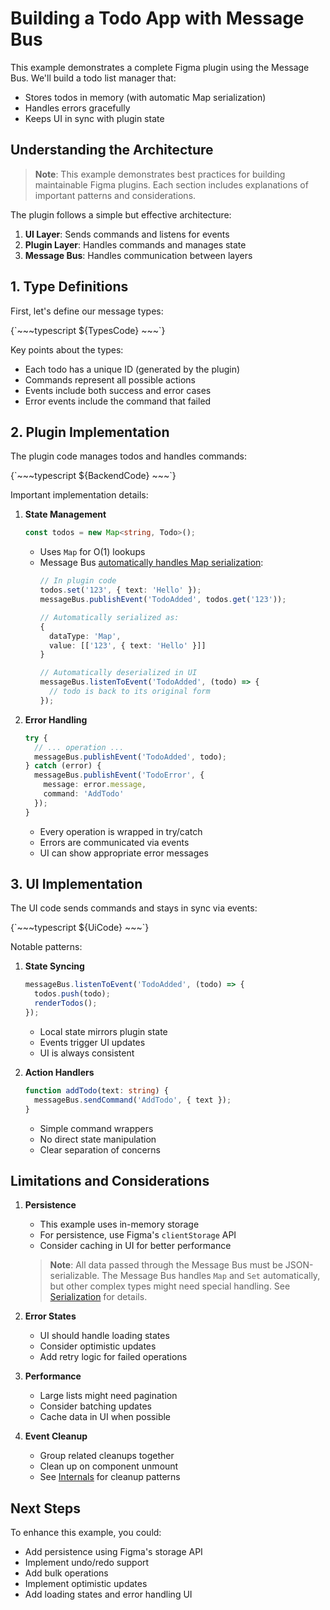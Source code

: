 
<Meta title="Example" />

# Building a Todo App with Message Bus

This example demonstrates a complete Figma plugin using the Message Bus. We'll build a todo list manager that:
- Stores todos in memory (with automatic Map serialization)
- Handles errors gracefully
- Keeps UI in sync with plugin state

## Understanding the Architecture

> **Note**: This example demonstrates best practices for building maintainable Figma plugins.
> Each section includes explanations of important patterns and considerations.

The plugin follows a simple but effective architecture:

1. **UI Layer**: Sends commands and listens for events
2. **Plugin Layer**: Handles commands and manages state
3. **Message Bus**: Handles communication between layers

## 1. Type Definitions

First, let's define our message types:

<Markdown>
{`~~~typescript
${TypesCode}
~~~`}
</Markdown>

Key points about the types:
- Each todo has a unique ID (generated by the plugin)
- Commands represent all possible actions
- Events include both success and error cases
- Error events include the command that failed

## 2. Plugin Implementation

The plugin code manages todos and handles commands:

<Markdown>
{`~~~typescript
${BackendCode}
~~~`}
</Markdown>

Important implementation details:

1. **State Management**
   ```typescript
   const todos = new Map<string, Todo>();
   ```
   - Uses `Map` for O(1) lookups
   - Message Bus [automatically handles Map serialization](/?path=/docs/📦-message-bus-〰️-🚧-beta-internals--docs#map-and-set-support):
     ```typescript
     // In plugin code
     todos.set('123', { text: 'Hello' });
     messageBus.publishEvent('TodoAdded', todos.get('123'));
     
     // Automatically serialized as:
     {
       dataType: 'Map',
       value: [['123', { text: 'Hello' }]]
     }
     
     // Automatically deserialized in UI
     messageBus.listenToEvent('TodoAdded', (todo) => {
       // todo is back to its original form
     });
     ```

2. **Error Handling**
   ```typescript
   try {
     // ... operation ...
     messageBus.publishEvent('TodoAdded', todo);
   } catch (error) {
     messageBus.publishEvent('TodoError', {
       message: error.message,
       command: 'AddTodo'
     });
   }
   ```
   - Every operation is wrapped in try/catch
   - Errors are communicated via events
   - UI can show appropriate error messages

## 3. UI Implementation

The UI code sends commands and stays in sync via events:

<Markdown>
{`~~~typescript
${UiCode}
~~~`}
</Markdown>

Notable patterns:

1. **State Syncing**
   ```typescript
   messageBus.listenToEvent('TodoAdded', (todo) => {
     todos.push(todo);
     renderTodos();
   });
   ```
   - Local state mirrors plugin state
   - Events trigger UI updates
   - UI is always consistent

2. **Action Handlers**
   ```typescript
   function addTodo(text: string) {
     messageBus.sendCommand('AddTodo', { text });
   }
   ```
   - Simple command wrappers
   - No direct state manipulation
   - Clear separation of concerns

## Limitations and Considerations

1. **Persistence**
   - This example uses in-memory storage
   - For persistence, use Figma's `clientStorage` API
   - Consider caching in UI for better performance

   > **Note**: All data passed through the Message Bus must be JSON-serializable. The Message Bus handles
   > `Map` and `Set` automatically, but other complex types might need special handling. See
   > [Serialization](/?path=/docs/📦-message-bus-〰️-🚧-beta-internals--docs#serialization-utilities) for details.

2. **Error States**
   - UI should handle loading states
   - Consider optimistic updates
   - Add retry logic for failed operations

3. **Performance**
   - Large lists might need pagination
   - Consider batching updates
   - Cache data in UI when possible

4. **Event Cleanup**
   - Group related cleanups together
   - Clean up on component unmount
   - See [Internals](/?path=/docs/📦-message-bus-〰️-🚧-beta-internals--docs#best-practices) for cleanup patterns

## Next Steps

To enhance this example, you could:
- Add persistence using Figma's storage API
- Implement undo/redo support
- Add bulk operations
- Implement optimistic updates
- Add loading states and error handling UI
  
